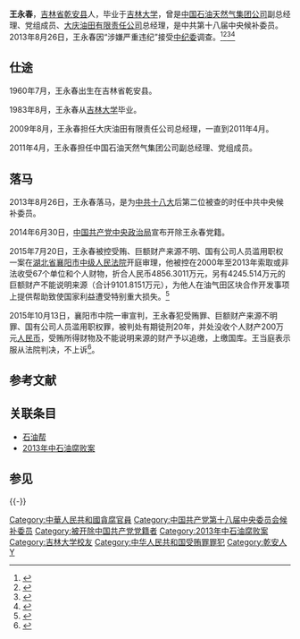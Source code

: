 '''王永春'''{{BD|1960年|7月|catIdx=W王}}，[[吉林省|吉林省]][[乾安县|乾安县]]人，毕业于[[吉林大学|吉林大学]]，曾是[[中国石油天然气集团公司|中国石油天然气集团公司]]副总经理、党组成员、[[大庆油田有限责任公司|大庆油田有限责任公司]]总经理，是中共第十八届中央候补委员。2013年8月26日，王永春因“涉嫌严重违纪”接受[[中纪委|中纪委]]调查。<ref>{{cite web |url=http://news.sina.com.cn/c/2013-09-10/104028178822.shtml |title=知情人称王永春落马当地检察系统插不上手 |accessdate=2013 |publisher=Sina |work= |language=zh-hans |archive-date=2014-02-26 |archive-url=https://web.archive.org/web/20140226075042/http://news.sina.com.cn/c/2013-09-10/104028178822.shtml |dead-url=no }}</ref><ref>{{cite web |url=http://www.legaldaily.com.cn/locality/content/2013-09/04/content_4818900.htm?node=30764 |title=国资委党委书记：蒋洁敏、王永春等涉案是个人问题 |accessdate=2013 |publisher=法制网 |work= |language=zh-hans |archive-date=2014-02-27 |archive-url=https://web.archive.org/web/20140227020657/http://www.legaldaily.com.cn/locality/content/2013-09/04/content_4818900.htm?node=30764 |dead-url=no }}</ref><ref>{{cite web |url=http://finance.qq.com/a/20130903/015912.htm |title=张毅：对蒋洁敏王永春等的调查体现惩治腐败决心 |accessdate=2013 |publisher=Tcent |work= |language=zh-hans |archive-date=2014-02-26 |archive-url=https://web.archive.org/web/20140226154902/http://finance.qq.com/a/20130903/015912.htm |dead-url=no }}</ref><ref>{{cite web |url=http://news.ifeng.com/mainland/special/zhongshiyou/content-3/detail_2013_09/01/29207428_0.shtml?_from_ralated |title=蒋洁敏曾任中石油董事长 任国资委主任不到半年 |accessdate=2013 |publisher=Ifeng |work= |language=zh-hans |archive-date=2014-02-24 |archive-url=https://web.archive.org/web/20140224002615/http://news.ifeng.com/mainland/special/zhongshiyou/content-3/detail_2013_09/01/29207428_0.shtml?_from_ralated |dead-url=no }}</ref>

== 仕途 ==
1960年7月，王永春出生在吉林省乾安县。

1983年8月，王永春从[[吉林大学|吉林大学]]毕业。

2009年8月，王永春担任大庆油田有限责任公司总经理，一直到2011年4月。

2011年4月，王永春担任中国石油天然气集团公司副总经理、党组成员。
== 落马 ==
2013年8月26日，王永春落马，是为[[中共十八大|中共十八大]]后第二位被查的时任中共中央候补委员。 

2014年6月30日，[[中国共产党中央政治局|中国共产党中央政治局]]宣布开除王永春党籍。

2015年7月20日，王永春被控受贿、巨额财产来源不明、国有公司人员滥用职权一案在[[湖北省襄阳市中级人民法院|湖北省襄阳市中级人民法院]]开庭审理，他被控在2000年至2013年索取或非法收受67个单位和个人财物，折合人民币4856.3011万元，另有4245.514万元的巨额财产不能说明来源（合计9101.8151万元），为他人在油气田区块合作开发事项上提供帮助致使国家利益遭受特别重大损失。<ref >{{cite web |url=http://news.163.com/15/0721/03/AV11QU7T00014Q4P.html |language= |title=中石油原副总王永春涉受贿4856万 自我陈述曝光 |publisher=现代快报 |date=2015-07-21 |accessdate= |archive-url=https://web.archive.org/web/20150723131429/http://news.163.com/15/0721/03/AV11QU7T00014Q4P.html |archive-date=2015-07-23 |dead-url=yes }}</ref>

2015年10月13日，襄阳市中院一审宣判，王永春犯受贿罪、巨额财产来源不明罪、国有公司人员滥用职权罪，被判处有期徒刑20年，并处没收个人财产200万元[[人民币|人民币]]，受贿所得财物及不能说明来源的财产予以追缴，上缴国库。王当庭表示服从法院判决，不上诉<ref>{{cite news |title=郭永祥、王永春在鄂一审获刑20年 |url=http://news.sina.com.cn/o/2015-10-14/doc-ifxirmra0153573.shtml |publisher=楚天金报 |date=2015年10月14日 |accessdate=2015年10月14日 |archive-date=2016年3月4日 |archive-url=https://web.archive.org/web/20160304124149/http://news.sina.com.cn/o/2015-10-14/doc-ifxirmra0153573.shtml |dead-url=no }}</ref>。

== 参考文献 ==
{{Reflist|2}}

==关联条目==
*[[石油帮|石油帮]]
*[[2013年中石油腐败案|2013年中石油腐败案]]
==参见==
{{-}}
{{start box}}
{{s-bus}}
{{s-before|[[王玉普|王玉普]]}}
{{s-title|[[大庆油田有限责任公司|大庆油田有限责任公司]][[总经理|总经理]]|2009年8月－2013年8月}}
{{s-after|[[刘宏斌|刘宏斌]]}}
{{end box}}
{{中共十八大到十九大期间的反腐败工作}}
{{DEFAULTSORT:Wáng Yǒngchūn}}
[[Category:中華人民共和國貪腐官員|Category:中華人民共和國貪腐官員]]
[[Category:中国共产党第十八届中央委员会候补委员|Category:中国共产党第十八届中央委员会候补委员]]
[[Category:被开除中国共产党党籍者|Category:被开除中国共产党党籍者]]
[[Category:2013年中石油腐败案|Category:2013年中石油腐败案]]
[[Category:吉林大学校友|Category:吉林大学校友]]
[[Category:中华人民共和国受贿罪罪犯|Category:中华人民共和国受贿罪罪犯]]
[[Category:乾安人|Category:乾安人]]
[[Category:王姓|Y]]